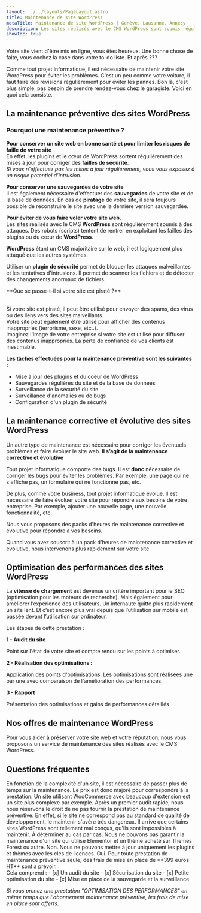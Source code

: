 ```yaml
---
layout: ../../layouts/PageLayout.astro
title: Maintenance de site WordPress
metaTitle: Maintenance de site WordPress | Genève, Lausanne, Annecy
description: Les sites réalisés avec le CMS WordPress sont soumis régulièrement à des attaques. Des robots (scripts) tentent de rentrer en exploitant les failles des plugins ou du cœur de WordPress.
showToc: true
---
```




Votre site vient d'être mis en ligne, vous êtes heureux. Une bonne chose de faite, vous cochez la case dans votre to-do liste. Et après ???

Comme tout projet informatique, il est nécessaire de maintenir votre site WordPress pour éviter les problèmes. C'est un peu comme votre voiture, il faut faire des révisions régulièrement pour éviter les pannes. Bon là, c'est plus simple, pas besoin de prendre rendez-vous chez le garagiste. Voici en quoi cela consiste.

## La maintenance préventive des sites WordPress

### Pourquoi une maintenance préventive ?


<Icon name="mdi:check-circle-outline" class="w-8 h-8 -mt-1 mr-1 inline-flex text-summer-green-900" /><strong class="text-summer-green-900">Pour conserver un site web en bonne santé et pour limiter les risques de faille de votre site</strong><br />
En effet, les plugins et le cœur de WordPress sortent régulièrement des mises à jour pour corriger des **failles de sécurité**.<br />_Si vous n'effectuez pas les mises à jour régulièrement, vous vous exposez à un risque potentiel d'intrusion._

<Icon name="mdi:check-circle-outline" class="w-8 h-8 -mt-1 mr-1 inline-flex text-summer-green-900" /><strong class="text-summer-green-900">Pour conserver une sauvegardes de votre site</strong><br />
Il est également nécessaire d'effectuer des **sauvegardes** de votre site et de la base de données. En cas de **piratage** de votre site, il sera toujours possible
de reconstruire le site avec une la dernière version sauvegardée.

<Icon name="mdi:check-circle-outline" class="w-8 h-8 -mt-1 mr-1 inline-flex text-summer-green-900" /><strong class="text-summer-green-900">Pour éviter de vous faire voler votre site web.</strong><br />
Les sites réalisés avec le CMS **WordPress** sont régulièrement soumis à des attaques. Des robots (scripts) tentent de rentrer en exploitant les failles des plugins ou du cœur de **WordPress**.

**WordPress** étant un CMS majoritaire sur le web, il est logiquement plus attaqué que les autres systèmes.

Utiliser un **plugin de sécurité** permet de bloquer les attaques malveillantes et les tentatives d'intrusions. Il permet de scanner les fichiers et de détecter des changements anormaux de fichiers.

<Alert>
**Que se passe-t-il si votre site est piraté ?**<br /><br />

Si votre site est piraté, il peut être utilisé pour envoyer des spams, des virus ou des liens vers des sites malveillants.<br />
Votre site peut également être utilisé pour afficher des contenus inappropriés (terrorisme, sexe, etc..).<br />
Imaginez l'image de votre entreprise si votre site est utilisé pour diffuser des contenus inappropriés. La perte de confiance de vos clients est inestimable.
</Alert>

**Les tâches effectuées pour la maintenance préventive sont les suivantes :**

- Mise à jour des plugins et du coeur de WordPress
- Sauvegardes régulières du site et de la base de données
- Surveillance de la sécurité du site
- Surveillance d'anomalies ou de bugs
- Configuration d'un plugin de sécurité

## La maintenance corrective et évolutive des sites WordPress

Un autre type de maintenance est nécessaire pour corriger les éventuels problèmes et faire évoluer le site web. **Il s’agit de la maintenance corrective et évolutive**

Tout projet informatique comporte des bugs. Il est **donc** nécessaire de corriger les bugs pour éviter les problèmes. Par exemple, une page qui ne s'affiche pas, un formulaire qui ne fonctionne pas, etc.

De plus, comme votre business, tout projet informatique évolue. Il est nécessaire de faire évoluer votre site pour répondre aux besoins de votre entreprise. Par exemple, ajouter une nouvelle page, une nouvelle fonctionnalité, etc.

Nous vous proposons des packs d'heures de maintenance corrective et évolutive pour répondre à vos besoins.

Quand vous avez souscrit à un pack d'heures de maintenance corrective et évolutive, nous intervenons plus rapidement sur votre site.


## Optimisation des performances des sites WordPress

La **vitesse de chargement** est devenue un critère important pour le SEO (optimisation pour les moteurs de recherche). Mais également pour améliorer l’expérience des utilisateurs. Un internaute quitte plus rapidement un site lent. Et c’est encore plus vrai depuis que l’utilisation sur mobile est passée devant l’utilisation sur ordinateur.

Les étapes de cette prestation :

**1 -  Audit du site**

Point sur l'état de votre site et compte rendu sur les points à optimiser.

**2 - Réalisation des optimisations :**

Application des points d'optimisations. Les optimisations sont réalisées une par une avec comparaison de l'amélioration des performances.

**3 - Rapport**

Présentation des optimisations et gains de performances détaillés

## Nos offres de maintenance WordPress

Pour vous aider à préserver votre site web et votre réputation, nous vous proposons un service de maintenance des sites réalisés avec le CMS WordPress.

<WPTable />

## Questions fréquentes
<dl>
<Faq title="Pourquoi le prix de la maintenance préventive est à partir de 139 euros HT/mois ?">
En fonction de la complexité d'un site, il est nécessaire de passer plus de temps sur la maintenance. Le prix est donc majoré pour correspondre à la prestation. Un site utilisant WooCommerce avec beaucoup d'extension est un site plus complexe par exemple.
</Faq>
<Faq title="Est-ce que tout les sites WordPress sont acceptés ?">
Après un premier audit rapide, nous nous réservons le droit de ne pas fournir la prestation de maintenance préventive.
En effet, si le site ne correspond pas au standard de qualité de développement, le maintenir s'avère très dangereux. Il arrive que certains sites WordPress sont tellement mal conçus, qu'ils sont impossibles à maintenir.
</Faq>
<Faq title="Mon WordPress utilise Elementor et un thème acheté. La maintenance est possible ?">
À déterminer au cas par cas. Nous ne pouvons pas garantir la maintenance d'un site qui utilise Elementor et un thème acheté sur Themes Forest ou autre.
</Faq>
<Faq title="Si je n'ai pas les licences de mes plugins et thèmes. Ils seront quand même mis à jour">
Non. Nous ne pouvons mettre à jour uniquement les plugins et thèmes avec les clés de licences.
</Faq>
<Faq title="Y a-t-il des frais de mise en place pour la maintenance préventive
">
Oui. Pour toute prestation de maintenance préventive seule, des frais de mise en place de **399 euros HT** sont à prévoir.<br />
Cela comprend :
- [x] Un audit du site
- [x] Sécurisation du site
- [x] Petite optimisation du site
- [x] Mise en place de la sauvegarde et la surveillance

_Si vous prenez une prestation "OPTIMISATION DES PERFORMANCES" en même temps que l'abonnement maintenance préventive, les frais de mise en place sont offerts._
</Faq>
</dl>